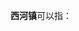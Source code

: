 '''西河镇'''可以指：
{{PRC admin/disambig|23/02/29/105/000|37/03/02/111/000|42/09/02/101/000|43/13/22/109/000|44/02/03/101/000|44/14/22/125/000|45/04/23/101/000|50/02/24/122/000|51/01/12/104/000|61/09/26/110/000|62/29/23/103/000}}
{{disambig|cat=三字中国镇名消歧义}}